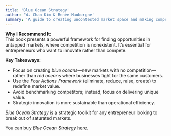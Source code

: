 ```yaml
---
title: 'Blue Ocean Strategy'
author: 'W. Chan Kim & Renée Mauborgne'
summary: 'A guide to creating uncontested market space and making competition irrelevant.'
---
```


**Why I Recommend It:**  
This book presents a powerful framework for finding opportunities in untapped markets, where competition is nonexistent. It’s essential for entrepreneurs who want to innovate rather than compete.

**Key Takeaways:**  
- Focus on creating *blue oceans*—new markets with no competition—rather than *red oceans* where businesses fight for the same customers.  
- Use the *Four Actions Framework* (eliminate, reduce, raise, create) to redefine market value.  
- Avoid benchmarking competitors; instead, focus on delivering unique value.  
- Strategic innovation is more sustainable than operational efficiency.  

*Blue Ocean Strategy* is a strategic toolkit for any entrepreneur looking to break out of saturated markets.  

You can buy *Blue Ocean Strategy* [here](https://www.amazon.com/Blue-Ocean-Strategy-Uncontested-Competition/dp/1591396190).